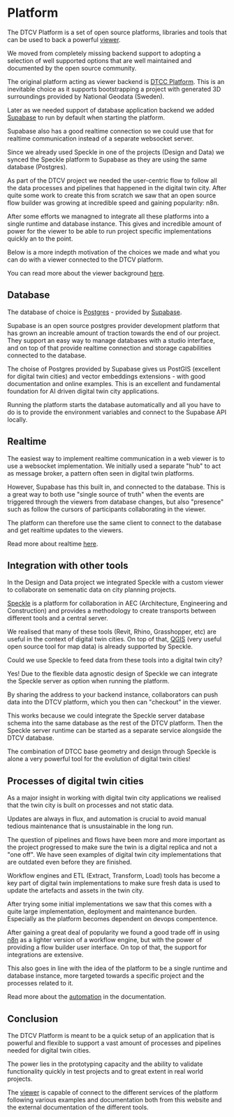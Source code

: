 # Platform

The DTCV Platform is a set of open source platforms, libraries and tools that can be used to back a powerful [viewer](/docs/core-concepts/viewer).

We moved from completely missing backend support to adopting a selection of well supported options that are well maintained and documented by the open source community.

The original platform acting as viewer backend is [DTCC Platform](https://github.com/DTCC-Platform/DTCC-Platform). This is an inevitable choice as it supports bootstrapping a project with generated 3D surroundings provided by National Geodata (Sweden).

Later as we needed support of database application backend we added [Supabase](https://supabase.com/) to run by default when starting the platform.

Supabase also has a good realtime connection so we could use that for realtime communication instead of a separate websocket server.

Since we already used Speckle in one of the projects (Design and Data) we synced the Speckle platform to Supabase as they are using the same database (Postgres).

As part of the DTCV project we needed the user-centric flow to follow all the data processes and pipelines that happened in the digital twin city. After quite some work to create this from scratch we saw that an open source flow builder was growing at incredible speed and gaining popularity: n8n.

After some efforts we managned to integrate all these platforms into a single runtime and database instance. This gives and incredible amount of power for the viewer to be able to run project specific implementations quickly an to the point.

Below is a more indepth motivation of the choices we made and what you can do with a viewer connected to the DTCV platform.

You can read more about the viewer background [here](/docs/core-concepts/viewer).

## Database

The database of choice is [Postgres](https://www.postgresql.org/) - provided by [Supabase](https://supabase.com/).

Supabase is an open source postgres provider development platform that has grown an increable amount of traction towards the end of our project. They support an easy way to manage databases with a studio interface, and on top of that provide realtime connection and storage capabilities connected to the database.

The choise of Postgres provided by Supabase gives us PostGIS (excellent for digital twin cities) and vector embeddings extensions - with good documentation and online examples. This is an excellent and fundamental foundation for AI driven digital twin city applications.

Running the platform starts the database automatically and all you have to do is to provide the environment variables and connect to the Supabase API locally.

## Realtime

The easiest way to implement realtime communication in a web viewer is to use a websocket implementation. We initially used a separate "hub" to act as message broker, a pattern often seen in digital twin platforms.

However, Supabase has this built in, and connected to the database. This is a great way to both use "single source of truth" when the events are triggered through the viewers from database changes, but also "presence" such as follow the cursors of participants collaborating in the viewer.

The platform can therefore use the same client to connect to the database and get realtime updates to the viewers.

Read more about realtime [here](https://supabase.com/realtime).

## Integration with other tools

In the Design and Data project we integrated Speckle with a custom viewer to collaborate on semenatic data on city planning projects.

[Speckle](https://www.speckle.systems/) is a platform for collaboration in AEC (Architecture, Engineering and Construction) and provides a methodology to create transports between different tools and a central server.

We realised that many of these tools (Revit, Rhino, Grasshopper, etc) are useful in the context of digital twin cities. On top of that, [QGIS](https://qgis.org/) (very useful open source tool for map data) is already supported by Speckle.

Could we use Speckle to feed data from these tools into a digital twin city?

Yes! Due to the flexible data agnostic design of Speckle we can integrate the Speckle server as option when running the platform.

By sharing the address to your backend instance, collaborators can push data into the DTCV platform, which you then can "checkout" in the viewer.

This works because we could integrate the Speckle server database schema into the same database as the rest of the DTCV platform. Then the Speckle server runtime can be started as a separate service alongside the DTCV database.

The combination of DTCC base geometry and design through Speckle is alone a very powerful tool for the evolution of digital twin cities!

## Processes of digital twin cities

As a major insight in working with digital twin city applications we realised that the twin city is built on processes and not static data.

Updates are always in flux, and automation is crucial to avoid manual tedious maintenance that is unsustainable in the long run.

The question of pipelines and flows have been more and more important as the project progressed to make sure the twin is a digital replica and not a "one off". We have seen examples of digital twin city implementations that are outdated even before they are finished.

Workflow engines and ETL (Extract, Transform, Load) tools has become a key part of digital twin implementations to make sure fresh data is used to update the artefacts and assets in the twin city.

After trying some initial implementations we saw that this comes with a quite large implementation, deployment and maintenance burden. Especially as the platform becomes dependent on devops compentence.

After gaining a great deal of popularity we found a good trade off in using [n8n](https://n8n.io/) as a lighter version of a workflow engine, but with the power of providing a flow builder user interface. On top of that, the support for integrations are extensive.

This also goes in line with the idea of the platform to be a single runtime and database instance, more targeted towards a specific project and the processes related to it.

Read more about the [automation](/docs/core-concepts/automation) in the documentation.

## Conclusion

The DTCV Platform is meant to be a quick setup of an application that is powerful and flexible to support a vast amount of processes and pipelines needed for digital twin cities.

The power lies in the prototyping capacity and the ability to validate functionality quickly in test projects and to great extent in real world projects.

The [viewer](/docs/core-concepts/viewer) is capable of connect to the different services of the platform following various examples and documentation both from this website and the external documentation of the different tools.

